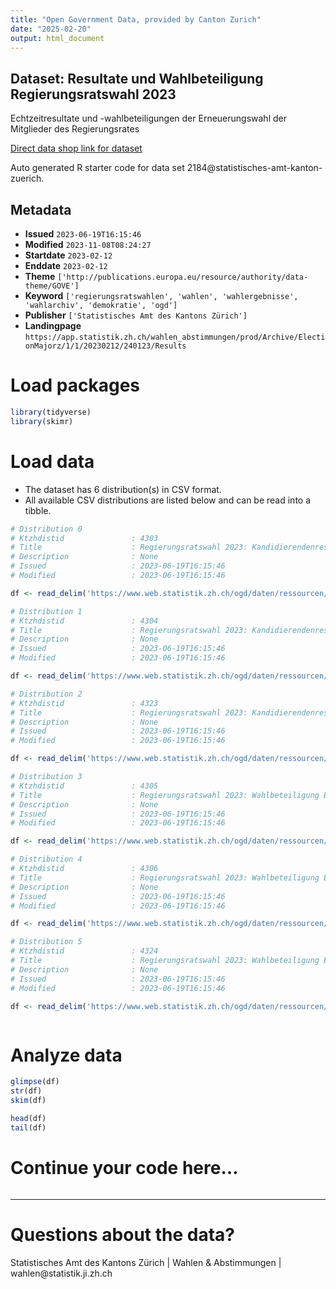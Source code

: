 ```yaml
---
title: "Open Government Data, provided by Canton Zurich"
date: "2025-02-20"
output: html_document
---
```


## Dataset: Resultate und Wahlbeteiligung Regierungsratswahl 2023

Echtzeitresultate und -wahlbeteiligungen der Erneuerungswahl der Mitglieder des Regierungsrates

[Direct data shop link for dataset](https://www.zh.ch/de/politik-staat/statistik-daten/datenkatalog.html#/datasets/2184@statistisches-amt-kanton-zuerich)

Auto generated R starter code for data set 2184@statistisches-amt-kanton-zuerich.

## Metadata

- **Issued** `2023-06-19T16:15:46`
- **Modified** `2023-11-08T08:24:27`
- **Startdate** `2023-02-12`
- **Enddate** `2023-02-12`
- **Theme** `['http://publications.europa.eu/resource/authority/data-theme/GOVE']`
- **Keyword** `['regierungsratswahlen', 'wahlen', 'wahlergebnisse', 'wahlarchiv', 'demokratie', 'ogd']`
- **Publisher** `['Statistisches Amt des Kantons Zürich']`
- **Landingpage** `https://app.statistik.zh.ch/wahlen_abstimmungen/prod/Archive/ElectionMajorz/1/1/20230212/240123/Results`


# Load packages

```r

library(tidyverse)
library(skimr)

```

# Load data

-   The dataset has 6 distribution(s) in CSV format.
-   All available CSV distributions are listed below and can be read into a tibble.

```r

# Distribution 0
# Ktzhdistid               : 4303
# Title                    : Regierungsratswahl 2023: Kandidierendenresultate Ebene Kanton
# Description              : None
# Issued                   : 2023-06-19T16:15:46
# Modified                 : 2023-06-19T16:15:46

df <- read_delim('https://www.web.statistik.zh.ch/ogd/daten/ressourcen/KTZH_00002184_00004303.csv')

# Distribution 1
# Ktzhdistid               : 4304
# Title                    : Regierungsratswahl 2023: Kandidierendenresultate Ebene Gemeinden
# Description              : None
# Issued                   : 2023-06-19T16:15:46
# Modified                 : 2023-06-19T16:15:46

df <- read_delim('https://www.web.statistik.zh.ch/ogd/daten/ressourcen/KTZH_00002184_00004304.csv')

# Distribution 2
# Ktzhdistid               : 4323
# Title                    : Regierungsratswahl 2023: Kandidierendenresultate Ebene Stadtkreis
# Description              : None
# Issued                   : 2023-06-19T16:15:46
# Modified                 : 2023-06-19T16:15:46

df <- read_delim('https://www.web.statistik.zh.ch/ogd/daten/ressourcen/KTZH_00002184_00004323.csv')

# Distribution 3
# Ktzhdistid               : 4305
# Title                    : Regierungsratswahl 2023: Wahlbeteiligung Ebene Kanton
# Description              : None
# Issued                   : 2023-06-19T16:15:46
# Modified                 : 2023-06-19T16:15:46

df <- read_delim('https://www.web.statistik.zh.ch/ogd/daten/ressourcen/KTZH_00002184_00004305.csv')

# Distribution 4
# Ktzhdistid               : 4306
# Title                    : Regierungsratswahl 2023: Wahlbeteiligung Ebene Gemeinden
# Description              : None
# Issued                   : 2023-06-19T16:15:46
# Modified                 : 2023-06-19T16:15:46

df <- read_delim('https://www.web.statistik.zh.ch/ogd/daten/ressourcen/KTZH_00002184_00004306.csv')

# Distribution 5
# Ktzhdistid               : 4324
# Title                    : Regierungsratswahl 2023: Wahlbeteiligung Ebene Stadtkreis
# Description              : None
# Issued                   : 2023-06-19T16:15:46
# Modified                 : 2023-06-19T16:15:46

df <- read_delim('https://www.web.statistik.zh.ch/ogd/daten/ressourcen/KTZH_00002184_00004324.csv')



```

# Analyze data

```r

glimpse(df)
str(df)
skim(df)

head(df)
tail(df)

```

# Continue your code here...

```r

```

------------------------------------------------------------------------

# Questions about the data?

Statistisches Amt des Kantons Zürich | Wahlen & Abstimmungen | wahlen@statistik.ji.zh.ch
